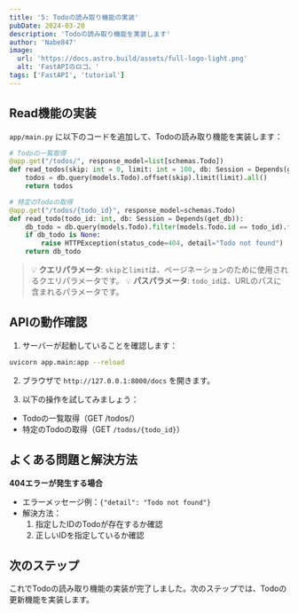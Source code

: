 ```yaml
---
title: '5: Todoの読み取り機能の実装'
pubDate: 2024-03-20
description: 'Todoの読み取り機能を実装します'
author: 'Nabe847'
image:
  url: 'https://docs.astro.build/assets/full-logo-light.png'
  alt: 'FastAPIのロゴ。'
tags: ['FastAPI', 'tutorial']
---
```


## Read機能の実装

`app/main.py` に以下のコードを追加して、Todoの読み取り機能を実装します：

```python
# Todoの一覧取得
@app.get("/todos/", response_model=list[schemas.Todo])
def read_todos(skip: int = 0, limit: int = 100, db: Session = Depends(get_db)):
    todos = db.query(models.Todo).offset(skip).limit(limit).all()
    return todos

# 特定のTodoの取得
@app.get("/todos/{todo_id}", response_model=schemas.Todo)
def read_todo(todo_id: int, db: Session = Depends(get_db)):
    db_todo = db.query(models.Todo).filter(models.Todo.id == todo_id).first()
    if db_todo is None:
        raise HTTPException(status_code=404, detail="Todo not found")
    return db_todo
```

> 💡 **クエリパラメータ**: `skip`と`limit`は、ページネーションのために使用されるクエリパラメータです。
> 💡 **パスパラメータ**: `todo_id`は、URLのパスに含まれるパラメータです。

## APIの動作確認

1. サーバーが起動していることを確認します：
```bash
uvicorn app.main:app --reload
```

2. ブラウザで `http://127.0.0.1:8000/docs` を開きます。

3. 以下の操作を試してみましょう：

- Todoの一覧取得（GET /todos/）
- 特定のTodoの取得（GET `/todos/{todo_id}`）

## よくある問題と解決方法

**404エラーが発生する場合**

- エラーメッセージ例：`{"detail": "Todo not found"}`
- 解決方法：
  1. 指定したIDのTodoが存在するか確認
  2. 正しいIDを指定しているか確認

## 次のステップ

これでTodoの読み取り機能の実装が完了しました。次のステップでは、Todoの更新機能を実装します。 